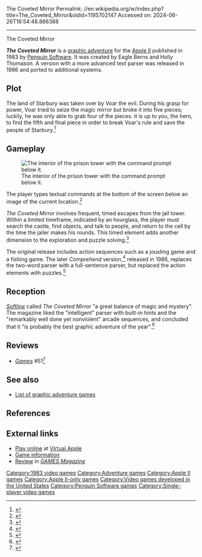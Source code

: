 The Coveted Mirror
Permalink: //en.wikipedia.org/w/index.php?title=The_Coveted_Mirror&oldid=1195702147
Accessed on: 2024-06-26T16:54:48.866388



------
The Coveted Mirror
{{Infobox video game
| title = The Coveted Mirror
| image = The Coveted Mirror Cover Art Apple II.jpg
| alt = Coveted Mirror
| caption = Apple II cover art
| developer = Eagle Berns<br>Holly Thomason
| publisher = [[Penguin Software]]
| released = 1983
| genre = [[Adventure game|Adventure]]
| modes = [[Single-player]]
| platforms = [[Apple II]]
}}

'''''The Coveted Mirror''''' is a [[graphic adventure]] for the [[Apple II]] published in 1983 by [[Penguin Software]]. It was created by Eagle Berns and Holly Thomason.  A version with a more advanced text parser was released in 1986 and ported to additional systems.

==Plot==
The land of Starbury was taken over by Voar the evil.  During his grasp for power, Voar tried to seize the magic mirror but broke it into five pieces; luckily, he was only able to grab four of the pieces. it is up to you, the hero, to find the fifth and final piece in order to break Voar's rule and save the people of Starbury.<ref>{{Cite web|url=http://www.lysator.liu.se/adventure/Penguin_Software_Inc.html|title = Penguin Software Inc}}</ref>

==Gameplay==
[[File:Coveted mirror.jpg|left|thumb|The interior of the prison tower with the command prompt below it.]]

The player types textual commands at the bottom of the screen below an image of the current location.<ref>{{cite web
 |url=http://graphicsmagician.com/polarware/adventures.htm
 |title=Adventure Games
 |website=Polarware Archive site
 |publisher=Polarware
 |access-date=July 27, 2017}}</ref>

''The Coveted Mirror'' involves frequent, timed escapes from the jail tower.  Within a limited timeframe, indicated by an hourglass, the player must search the castle, find objects, and talk to people, and return to the cell by the time the jailer makes his rounds. This timed element adds another dimension to the exploration and puzzle solving.<ref>{{cite web
 |url=https://archive.org/stream/PopularMechanics1984/Popular_Mechanics_04_1984#page/n51/mode/2up
 |title=The Evil King
 |last=Shapiro
 |first=Neil
 |date=April 1984
 |publisher=Popular Mechanics magazine
 |page=52
 |access-date=July 27, 2017
}}</ref>

The original release includes action sequences such as a jousting game and a fishing game. The later ''Comprehend'' version,<ref>{{cite web
 |url=http://www.filfre.net/2014/06/comprehend/
 |title=Comprehend
 |last=Maher
 |first=Jimmy
 |publisher=The Digital Antiquarian
 |access-date=July 27, 2017
}}</ref> released in 1986, replaces the two-word parser with a full-sentence parser, but replaced the action elements with puzzles.<ref>{{cite web
 |url=http://graphicsmagician.com/polarware/comprehend.htm
 |title=The Comprehend Adventures
 |website=Polarware Archive site
 |publisher=Polarware
 |access-date=July 27, 2017}}</ref>

==Reception==
''[[Softline (magazine)|Softline]]'' called ''The Coveted Mirror'' "a great balance of magic and mystery". The magazine liked the "intelligent" parser with built-in hints and the "remarkably well done yet nonviolent" arcade sequences, and concluded that it "is probably the best graphic adventure of the year".<ref name="pape19840102">{{cite web
 |url=https://archive.org/stream/Softline_1984_01_02#page/n53/mode/2up
 |title=The Coveted Mirror
 |last=Pape
 |first=Jerry Jr.
 |date=Jan–Feb 1984
 |publisher=Softline magazine
 |page=53
 |access-date=July 27, 2017
}}
</ref>

==Reviews==
*''[[Games (magazine)|Games]]'' #51<ref>{{cite web | url=https://archive.org/details/games511984may/page/n57/mode/2up | title=GAMES Magazine #51 | date=May 1984 }}</ref>

==See also==
*[[List of graphic adventure games]]

==References==
{{reflist}}

==External links==
*[http://www.virtualapple.org/covetedmirrordisk.html Play online] at [http://www.virtualapple.org/ Virtual Apple]
*[http://www.answers.com/topic/the-coveted-mirror Game information]
*[https://archive.org/details/games-58-1984-december/page/50/mode/2up Review] in ''[[GAMES Magazine]]''

{{Penguin Software}}

{{DEFAULTSORT:Coveted Mirror, The}}
[[Category:1983 video games]]
[[Category:Adventure games]]
[[Category:Apple II games]]
[[Category:Apple II-only games]]
[[Category:Video games developed in the United States]]
[[Category:Penguin Software games]]
[[Category:Single-player video games]]